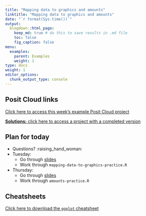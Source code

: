 ```yaml
---
title: "Mapping data to graphics and amounts"
linktitle: "Mapping data to graphics and amounts"
date: "`r format(Sys.time())`"
output:
  blogdown::html_page:
    keep_md: true # do this to save results in .md file
    toc: false
    fig_caption: false
menu:
  examples:
    parent: Examples
    weight: 1
type: docs
weight: 1
editor_options:
  chunk_output_type: console
---
```


## Posit Cloud links

[Click here to access this week's example Posit Cloud project](https://posit.cloud/spaces/328615/content/5548455)

[**Solutions:** click here to access a project with a completed version](https://posit.cloud/spaces/328615/content/5548472)


## Plan for today
- Questions? :raising_hand_woman:
- Tuesday:
  - Go through [slides](/content/07-content/)
  - Work through `mapping-data-to-graphics-practice.R`
- Thursday:
  - Go through [slides](/content/07-content/)
  - Work through `amounts-practice.R`

## Cheatsheets

[Click here to download the `ggplot` cheatsheet](https://raw.githubusercontent.com/rstudio/cheatsheets/main/data-visualization.pdf)
